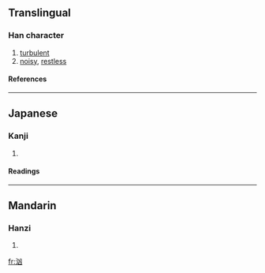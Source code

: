 {{see|洶}}

==Translingual==
===Han character===
{{Han char|rn=85|rad=水|as=04|sn=7|four=|canj=水山大 (EUK)}}
# [[turbulent]]
# [[noisy]], [[restless]]
====References====
{{Han ref|kx=0609.010|dkj=17172|dj=1001.150|hdz=31568.060|uh=6C79|ud=27769}}

----
==Japanese==
===Kanji===
{{ja-kanji|grade=|rs=水04}}
# {{defn|Japanese}} 
====Readings====
{{ja-readings|on=[[きょう]] (kyō)|kun=[[わく]] (waku)}}

----
==Mandarin==
===Hanzi===
{{cmn-hanzi|tra=洶|pin=[[xiōng]] ([[xiong1]])|wg=hsiung<sup>1</sup>}}
# {{defn|Mandarin}}

[[fr:汹]]